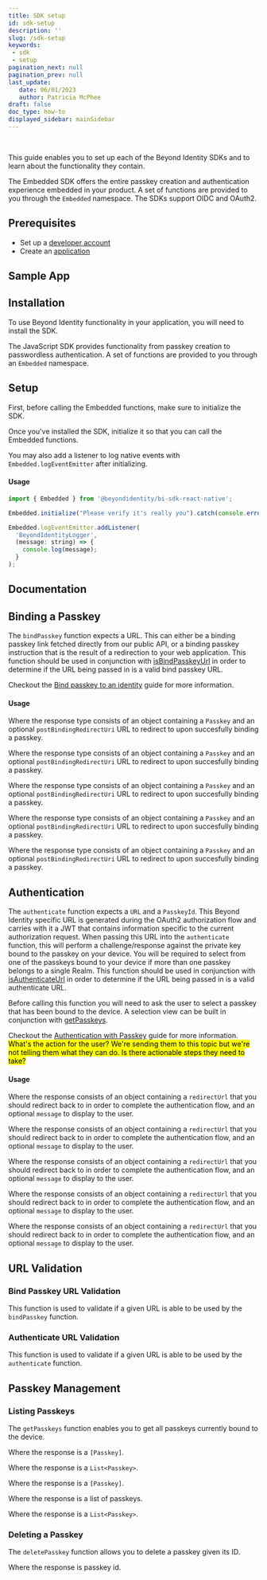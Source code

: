 ```yaml
---
title: SDK setup
id: sdk-setup
description: ''
slug: /sdk-setup
keywords: 
 - sdk
 - setup
pagination_next: null
pagination_prev: null
last_update: 
   date: 06/01/2023
   author: Patricia McPhee
draft: false
doc_type: how-to
displayed_sidebar: mainSidebar
---
```



<Row>
  <Col span={12}>
    <Alert message="In progress (needs a copy edit)" type="info" />
  </Col>
</Row>
<br />
















This guide enables you to set up each of the Beyond Identity SDKs and to learn about the functionality they contain.

The Embedded SDK offers the entire passkey creation and authentication experience embedded in your product. A set of functions are provided to you through the `Embedded` namespace. The SDKs support OIDC and OAuth2.

## Prerequisites

- Set up a [developer account](https://www.beyondidentity.com/developers/signup)
- Create an [application](/docs/next/add-an-application)



## Sample App

<Tabs groupId="sdks" queryString>
<TabItem value="javascript" label="JavaScript">

<SampleAppJavaScript />

</TabItem>
<TabItem value="kotlin" label="Kotlin">

<SampleAppKotlin />

</TabItem>
<TabItem value="swift" label="Swift">

<SampleAppSwift />

</TabItem>
<TabItem value="reactnative" label="React Native">

<SampleAppReactNative />

</TabItem>
<TabItem value="flutter" label="Flutter">

<SampleAppFlutter />

</TabItem>
</Tabs>

## Installation
To use Beyond Identity functionality in your application, you will need to install the SDK.

<Tabs groupId="sdks" queryString>
<TabItem value="javascript" label="JavaScript">

<p>The JavaScript SDK provides functionality from passkey creation to passwordless authentication. A set of functions are provided to you through an <code>Embedded</code> namespace.</p>

<InstallationJavaScript />

</TabItem>
<TabItem value="kotlin" label="Kotlin">

<InstallationKotlin />

</TabItem>
<TabItem value="swift" label="Swift">

<InstallationSwift />

</TabItem>
<TabItem value="reactnative" label="React Native">

<InstallationReactNative />

</TabItem>
<TabItem value="flutter" label="Flutter">

<InstallationFlutter />

</TabItem>
</Tabs>

## Setup

First, before calling the Embedded functions, make sure to initialize the SDK.

<Tabs groupId="sdks" queryString>
<TabItem value="javascript" label="JavaScript">

<p>Once you've installed the SDK, initialize it so that you can call the Embedded functions.</p>

<SetupJavaScript />

</TabItem>
<TabItem value="kotlin" label="Kotlin">

<SetupKotlin />

</TabItem>
<TabItem value="swift" label="Swift">

<SetupSwift />

</TabItem>
<TabItem value="reactnative" label="React Native">

<SetupReactNative />

You may also add a listener to log native events with `Embedded.logEventEmitter` after initializing.

#### Usage

```javascript
import { Embedded } from '@beyondidentity/bi-sdk-react-native';

Embedded.initialize("Please verify it's really you").catch(console.error);

Embedded.logEventEmitter.addListener(
  'BeyondIdentityLogger',
  (message: string) => {
    console.log(message);
  }
);
```

</TabItem>
<TabItem value="flutter" label="Flutter">

<SetupFlutter />

</TabItem>
</Tabs>

## Documentation

<Tabs groupId="sdks" queryString>
<TabItem value="javascript" label="JavaScript">

<SdkApiDocumentationJavaScript />

</TabItem>
<TabItem value="kotlin" label="Kotlin">

<SdkApiDocumentationKotlin />

</TabItem>
<TabItem value="swift" label="Swift">

<SdkApiDocumentationSwift />

</TabItem>
<TabItem value="reactnative" label="React Native">

<SdkApiDocumentationReactNative />

</TabItem>
<TabItem value="flutter" label="Flutter">

<SdkApiDocumentationFlutter />

</TabItem>
</Tabs>

## Binding a Passkey

The `bindPasskey` function expects a URL. This can either be a binding passkey link fetched directly from our public API, or a binding passkey instruction that is the result of a redirection to your web application. This function should be used in conjunction with [isBindPasskeyUrl](#bind-passkey-url-validation) in order to determine if the URL being passed in is a valid bind passkey URL.

Checkout the [Bind passkey to an identity](/docs/next/add-passkey) guide for more information.

#### Usage

<Tabs groupId="sdks" queryString>
<TabItem value="javascript" label="JavaScript">

<BindPasskeyRequestJavaScript />

Where the response type consists of an object containing a `Passkey` and an optional `postBindingRedirectUri` URL to redirect to upon succesfully binding a passkey.

<BindPasskeyResponseJavaScript />

</TabItem>
<TabItem value="kotlin" label="Kotlin">

<BindPasskeyRequestKotlin />

Where the response type consists of an object containing a `Passkey` and an optional `postBindingRedirectUri` URL to redirect to upon succesfully binding a passkey.

<BindPasskeyResponseKotlin />

</TabItem>
<TabItem value="swift" label="Swift">

<BindPasskeyRequestSwift />

Where the response type consists of an object containing a `Passkey` and an optional `postBindingRedirectUri` URL to redirect to upon succesfully binding a passkey.

<BindPasskeyResponseSwift />

</TabItem>
<TabItem value="reactnative" label="React Native">

<BindPasskeyRequestReactNative />

Where the response type consists of an object containing a `Passkey` and an optional `postBindingRedirectUri` URL to redirect to upon succesfully binding a passkey.

<BindPasskeyResponseReactNative />

</TabItem>
<TabItem value="flutter" label="Flutter">

<BindPasskeyRequestFlutter />

Where the response type consists of an object containing a `Passkey` and an optional `postBindingRedirectUri` URL to redirect to upon succesfully binding a passkey.

<BindPasskeyResponseFlutter />

</TabItem>
</Tabs>

## Authentication

The `authenticate` function expects a `URL` and a `PasskeyId`. This Beyond Identity specific URL is generated during the OAuth2 authorization flow and carries with it a JWT that contains information specific to the current authorization request. When passing this URL into the `authenticate` function, this will perform a challenge/response against the private key bound to the passkey on your device. You will be required to select from one of the passkeys bound to your device if more than one passkey belongs to a single Realm. This function should be used in conjunction with [isAuthenticateUrl](#authenticate-url-validation) in order to determine if the URL being passed in is a valid authenticate URL.

Before calling this function you will need to ask the user to select a passkey that has been bound to the device. A selection view can be built in conjunction with [getPasskeys](#listing-passkeys).

Checkout the [Authentication with Passkey](/docs/next/embedded-sdk-add-passkeys) guide for more information. <mark>What's the action for the user? We're sending them to this topic but we're not telling them what they can do.  Is there actionable steps they need to take?</mark>

#### Usage

<Tabs groupId="sdks" queryString>
<TabItem value="javascript" label="JavaScript">

<AuthenticateRequestJavaScript />

Where the response consists of an object containing a `redirectUrl` that you should redirect back to in order to complete the authentication flow, and an optional `message` to display to the user.

<AuthenticateResponseJavaScript />

</TabItem>
<TabItem value="kotlin" label="Kotlin">

<AuthenticateRequestKotlin />

Where the response consists of an object containing a `redirectUrl` that you should redirect back to in order to complete the authentication flow, and an optional `message` to display to the user.

<AuthenticateResponseKotlin />

</TabItem>
<TabItem value="swift" label="Swift">

<AuthenticateRequestSwift />

Where the response consists of an object containing a `redirectUrl` that you should redirect back to in order to complete the authentication flow, and an optional `message` to display to the user.

<AuthenticateResponseSwift />

</TabItem>
<TabItem value="reactnative" label="React Native">

<AuthenticateRequestReactNative />

Where the response consists of an object containing a `redirectUrl` that you should redirect back to in order to complete the authentication flow, and an optional `message` to display to the user.

<AuthenticateResponseReactNative />

</TabItem>
<TabItem value="flutter" label="Flutter">

<AuthenticateRequestFlutter />

Where the response consists of an object containing a `redirectUrl` that you should redirect back to in order to complete the authentication flow, and an optional `message` to display to the user.

<AuthenticateResponseFlutter />

</TabItem>
</Tabs>

## URL Validation

### Bind Passkey URL Validation

This function is used to validate if a given URL is able to be used by the `bindPasskey` function.

<Tabs groupId="sdks" queryString>
<TabItem value="javascript" label="JavaScript">

<IsBindPasskeyUrlJavaScript />

</TabItem>
<TabItem value="kotlin" label="Kotlin">

<IsBindPasskeyUrlKotlin />

</TabItem>
<TabItem value="swift" label="Swift">

<IsBindPasskeyUrlSwift />

</TabItem>
<TabItem value="reactnative" label="React Native">

<IsBindPasskeyUrlReactNative />

</TabItem>
<TabItem value="flutter" label="Flutter">

<IsBindPasskeyUrlFlutter />

</TabItem>
</Tabs>

### Authenticate URL Validation

This function is used to validate if a given URL is able to be used by the `authenticate` function.

<Tabs groupId="sdks" queryString>
<TabItem value="javascript" label="JavaScript">

<IsAuthenticateUrlJavaScript />

</TabItem>
<TabItem value="kotlin" label="Kotlin">

<IsAuthenticateUrlKotlin />

</TabItem>
<TabItem value="swift" label="Swift">

<IsAuthenticateUrlSwift />

</TabItem>
<TabItem value="reactnative" label="React Native">

<IsAuthenticateUrlReactNative />

</TabItem>
<TabItem value="flutter" label="Flutter">

<IsAuthenticateUrlFlutter />

</TabItem>
</Tabs>

## Passkey Management

### Listing Passkeys

The `getPasskeys` function enables you to get all passkeys currently bound to the device.

<Tabs groupId="sdks" queryString>
<TabItem value="javascript" label="JavaScript">

<GetPasskeysJavaScript />

Where the response is a `[Passkey]`.

</TabItem>
<TabItem value="kotlin" label="Kotlin">

<GetPasskeysKotlin />

Where the response is a `List<Passkey>`.

</TabItem>
<TabItem value="swift" label="Swift">

<GetPasskeysSwift />

Where the response is a `[Passkey]`.

</TabItem>
<TabItem value="reactnative" label="React Native">

<GetPasskeysReactNative />

Where the response is a list of passkeys.

</TabItem>
<TabItem value="flutter" label="Flutter">

<GetPasskeysFlutter />

Where the response is a `List<Passkey>`.

</TabItem>
</Tabs>

### Deleting a Passkey

The `deletePasskey` function allows you to delete a passkey given its ID.

<Tabs groupId="sdks" queryString>
<TabItem value="javascript" label="JavaScript">

<DeletePasskeyJavaScript />

</TabItem>
<TabItem value="kotlin" label="Kotlin">

<DeletePasskeyKotlin />

</TabItem>
<TabItem value="swift" label="Swift">

<DeletePasskeySwift />

</TabItem>
<TabItem value="reactnative" label="React Native">

<DeletePasskeyReactNative />

Where the response is passkey id.

</TabItem>
<TabItem value="flutter" label="Flutter">

<DeletePasskeyFlutter />

</TabItem>
</Tabs>
